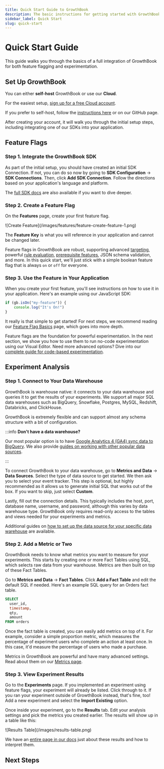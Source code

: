 ```yaml
---
title: Quick Start Guide to GrowthBook
description: The basic instructions for getting started with GrowthBook
sidebar_label: Quick Start
slug: quick-start
---
```



# Quick Start Guide

This guide walks you through the basics of a full integration of GrowthBook for both feature flagging and experimentation.

## Set Up GrowthBook

You can either **self-host** GrowthBook or use our **Cloud**. 

For the easiest setup, [sign up for a free Cloud account](https://app.growthbook.io). 

If you prefer to self-host, follow the [instructions here](/self-host) or on our GitHub page.

After creating your account, it will walk you through the initial setup steps, including integrating one of our SDKs into your application.

## Feature Flags

### Step 1. Integrate the GrowthBook SDK

As part of the initial setup, you should have created an initial SDK Connection. If not, you can do so now by going to **SDK Configuration** &rarr; **SDK Connections**. Then, click **Add SDK Connection**.  Follow the directions based on your application's language and platform.

The [full SDK docs](/lib) are also available if you want to dive deeper.

### Step 2. Create a Feature Flag

On the **Features** page, create your first feature flag.

<MaxWidthImage maxWidth={600}>
    ![Create Feature](/images/features/feature-create-feature-1.png)
</MaxWidthImage>

The **Feature Key** is what you will reference in your application and cannot be changed later.

Feature flags in GrowthBook are robust, supporting advanced [targeting](/features/targeting), powerful [rule evaluation](/features/rules), [prerequisite features](/features/prerequisites), JSON schema validation, and more. In this quick start, we'll just stick with a simple boolean feature flag that is always `on` or `off` for everyone.

### Step 3. Use the Feature in Your Application

When you create your first feature, you'll see instructions on how to use it in your application. Here's an example using our JavaScript SDK:

```js
if (gb.isOn("my-feature")) {
    console.log("It's On!")
}
```

It really is that simple to get started! For next steps, we recommend reading our [Feature Flag Basics](/features/basics) page, which goes into more depth.

Feature flags are the foundation for powerful experimentation. In the next section, we show you how to use them to run no-code experimentation using our Visual Editor. Need more advanced options? Dive into our [complete guide for code-based experimentation](/feature-flag-experiments).

## Experiment Analysis

### Step 1. Connect to Your Data Warehouse

GrowthBook is warehouse native: it connects to your data warehouse and queries it to get the results of your experiments. We support all major SQL data warehouses such as BigQuery, Snowflake, Postgres, MySQL, Redshift, Databricks, and ClickHouse.

GrowthBook is extremely flexible and can support almost any schema structure with a bit of configuration.

:::info **Don't have a data warehouse?**

Our most popular option is to have [Google Analytics 4 (GA4) sync data to BigQuery](/guide/GA4-google-analytics). We also provide [guides on working with other popular data sources](/app/datasources).

:::

To connect GrowthBook to your data warehouse, go to **Metrics and Data** &rarr; **Data Sources**. Select the type of data source to get started. We then ask you to select your event tracker. This step is optional, but highly recommended as it allows us to generate initial SQL that works out of the box. If you want to skip, just select **Custom**.

Lastly, fill out the connection details. This typically includes the host, port, database name, username, and password, although this varies by data warehouse type. GrowthBook only requires read-only access to the tables and views needed for your experiments and metrics.

Additional guides on [how to set up the data source for your specific data warehouse](/warehouses) are available.

### Step 2. Add a Metric or Two

GrowthBook needs to know what metrics you want to measure for your experiments. This starts by creating one or more Fact Tables using SQL, which selects raw data from your warehouse. Metrics are then built on top of these Fact Tables.

Go to **Metrics and Data** &rarr; **Fact Tables**. Click **Add a Fact Table** and edit the default SQL if needed. Here's an example SQL query for an Orders fact table.

```sql
SELECT
  user_id,
  timestamp,
  qty,
  amount
FROM orders
```

Once the fact table is created, you can easily add metrics on top of it. For example, consider a simple proportion metric, which measures the percentage of experiment users who complete an action at least once. In this case, it'd measure the percentage of users who made a purchase.

Metrics in GrowthBook are powerful and have many advanced settings. Read about them on our [Metrics page](/app/metrics).

### Step 3. View Experiment Results

Go to the **Experiments** page. If you implemented an experiment using feature flags, your experiment will already be listed. Click through to it. If you ran your experiment outside of GrowthBook instead, that's fine, too! Add a new experiment and select the **Import Existing** option.

Once inside your experiment, go to the **Results** tab. Edit your analysis settings and pick the metrics you created earlier. The results will show up in a table like this:

<MaxWidthImage border>
    ![Results Table](/images/results-table.png)
</MaxWidthImage>

We have an [entire page in our docs](/app/experiment-results) just about these results and how to interpret them.

## Next Steps

<div className="row is-multiline">
    <div className="col col--4">
        <ButtonCard
            to={'/self-host'}
            title="Self-Host"
            description="Run GrowthBook on your own infrastructure"
            style={{ height: '100%' }}
        ></ButtonCard>
    </div>
    <div className="col col--4">
        <ButtonCard
            to={'/lib'}
            title="SDK Docs"
            description="Connect GrowthBook to your application"
            style={{ height: '100%' }}
            color="default"
        ></ButtonCard>
    </div>
    <div className="col col--4">
        <ButtonCard
            to={'/faq'}
            title="FAQ"
            description="Find answers to common questions"
            style={{ height: '100%' }}
            color="default"
        ></ButtonCard>
    </div>
</div>
